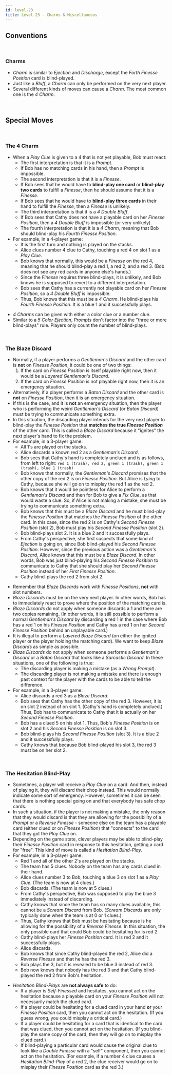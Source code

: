 ```yaml
---
id: level-23
title: Level 23 - Charms & Miscellaneous
---
```



## Conventions

<br />

### Charms

- _Charm_ is similar to _Ejection_ and _Discharge_, except the _Forth Finesse Position_ card is blind-played.
- Just like a _Bluff_, a _Charm_ can only be performed on the very next player.
- Several different kinds of moves can cause a _Charm_. The most common one is the _4 Charm_.

<br />

## Special Moves

<br />

### The 4 Charm

- When a _Play Clue_ is given to a 4 that is not yet playable, Bob must react:
  - The first interpretation is that it is a _Prompt_.
  - If Bob has no matching cards in his hand, then a _Prompt_ is impossible.
  - The second interpretation is that it is a _Finesse_.
  - If Bob sees that he would have to **blind-play one card** or **blind-play two cards** to fulfill a _Finesse_, then he should assume that it is a _Finesse_.
  - If Bob sees that he would have to **blind-play three cards** in their hand to fulfill the _Finesse_, then a _Finesse_ is unlikely.
  - The third interpretation is that it is a _4 Double Bluff_.
  - If Bob sees that Cathy does not have a playable card on her _Finesse Position_, then a _4 Double Bluff_ is impossible (or very unlikely).
  - The fourth interpretation is that it is a _4 Charm_, meaning that Bob should blind-play his _Fourth Finesse Position_.
- For example, in a 4-player game:
  - It is the first turn and nothing is played on the stacks.
  - Alice clues number 4 clue to Cathy, touching a red 4 on slot 1 as a _Play Clue_.
  - Bob knows that normally, this would be a _Finesse_ on the red 4, meaning that he should blind-play a red 1, a red 2, and a red 3. (Bob does not see any red cards in anyone else's hands.)
  - Since the _Finesse_ requires three blind-plays, it is unlikely, and Bob knows he is supposed to revert to a different interpretation.
  - Bob sees that Cathy has a currently not playable card on her _Finesse Position_, so a _4 Double Bluff_ is impossible.
  - Thus, Bob knows that this must be a _4 Charm_. He blind-plays his _Fourth Finesse Position_. It is a blue 1 and it successfully plays.

<FourCharm />

- _4 Charms_ can be given with either a color clue or a number clue.
- Similar to a _5 Color Ejection_, _Prompts_ don't factor into the "three or more blind-plays" rule. Players only count the number of blind-plays.

<br />

### The Blaze Discard

- Normally, if a player performs a _Gentleman's Discard_ and the other card is **not** on _Finesse Position_, it could be one of two things:
  1. If the card on _Finesse Position_ is itself playable right now, then it would be a _Layered Gentleman's Discard_.
  1. If the card on _Finesse Position_ is not playable right now, then it is an emergency situation.
- Alternatively, if a player performs a _Baton Discard_ and the other card is **not** on _Finesse Position_, then it is an emergency situation.
- If this is the case, and it is **not** an emergency situation, then the player who is performing the weird _Gentleman's Discard_ (or _Baton Discard_) must be trying to communicate something extra.
- In this situation, the discarding player intends for the very next player to blind-play the _Finesse Position_ that **matches the true _Finesse Position_** of the other card. This is called a _Blaze Discard_ because it "ignites" the next player's hand to fix the problem.
- For example, in a 3-player game:
  - All 1's are played on the stacks.
  - Alice discards a known red 2 as a _Gentleman's Discard_.
  - Bob sees that Cathy's hand is completely unclued and is as follows, from left to right: `red 1 (trash), red 2, green 1 (trash), green 1 (trash), blue 1 (trash)`
  - Bob knows that normally, the _Gentleman's Discard_ promises that the other copy of the red 2 is on _Finesse Position_. But Alice is _Lying_ to Cathy, because she will go on to misplay the red 1 as the red 2.
  - Bob knows that it would be pointless for Alice to perform a _Gentleman's Discard_ and then for Bob to give a _Fix Clue_, as that would waste a clue. So, if Alice is not making a mistake, she must be trying to communicate something extra.
  - Bob knows that this must be a _Blaze Discard_ and he must blind-play the _Finesse Position_ that matches the _Finesse Position_ of the other card. In this case, since the red 2 is on Cathy's _Second Finesse Position_ (slot 2), Bob must play his _Second Finesse Position_ (slot 2).
  - Bob blind-plays slot 2. It is a blue 2 and it successfully plays.
  - From Cathy's perspective, she first suspects that some kind of _Ejection_ is going on, since Bob blind-played his _Second Finesse Position_. However, since the previous action was a _Gentleman's Discard_, Alice knows that this must be a _Blaze Discard_. In other words, Bob was just blind-playing his _Second Finesse Position_ to communicate to Cathy that she should play her _Second Finesse Position_ instead of her _First Finesse Position_.
  - Cathy blind-plays the red 2 from slot 2.

<BlazeDiscard />

- Remember that _Blaze Discards_ work with _Finesse Positions_, **not** with slot numbers.
- _Blaze Discards_ must be on the very next player. In other words, Bob has to immediately react to prove where the position of the matching card is.
- _Blaze Discards_ do not apply when someone discards a 1 and there are two copies remaining. (In other words, it is still possible to perform a normal _Gentleman's Discard_ by discarding a red 1 in the case where Bob has a red 1 on his _Finesse Position_ and Cathy has a red 1 on her _Second Finesse Position_ behind an unplayable card.)
- It is illegal to perform a _Layered Blaze Discard_ (on either the ignited player or the player holding the matching card). We want to keep _Blaze Discards_ as simple as possible.
- _Blaze Discards_ do not apply when someone performs a _Gentleman's Discard_ or a _Baton Discard_ that looks like a _Sarcastic Discard_. In these situations, one of the following is true:
  - The discarding player is making a mistake (as a _Wrong Prompt_).
  - The discarding player is not making a mistake and there is enough past context for the player with the cards to be able to tell the difference.
- For example, in a 3-player game:
  - Alice discards a red 3 as a _Blaze Discard_.
  - Bob sees that Cathy has the other copy of the red 3. However, it is on slot 2 instead of on slot 1. (Cathy's hand is completely unclued.) Thus, Bob has to communicate to Cathy that it is actually on her _Second Finesse Position_.
  - Bob has a clued 5 on his slot 1. Thus, Bob's _Finesse Position_ is on slot 2 and his _Second Finesse Position_ is on slot 3.
  - Bob blind-plays his _Second Finesse Position_ (slot 3). It is a blue 2 and it successfully plays.
  - Cathy knows that because Bob blind-played his slot 3, the red 3 must be on her slot 2.

<BlazeDiscard2 />

<br />

### The Hesitation Blind-Play

- Sometimes, a player will receive a _Play Clue_ on a card. And then, instead of playing it, they will discard their chop instead. This would normally indicate some sort of emergency. However, sometimes it can be seen that there is nothing special going on and that everybody has safe chop cards.
- In such a situation, if the player is not making a mistake, the only reason that they would discard is that they are allowing for the possibility of a _Prompt_ or a _Reverse Finesse_ - someone else on the team has a playable card (either clued or on _Finesse Position_) that "connects" to the card that they got the _Play Clue_ on.
- Depending on the game state, clever players may be able to blind-play their _Finesse Position_ card in response to this hesitation, getting a card for "free". This kind of move is called a _Hesitation Blind-Play_.
- For example, in a 3-player game:
  - Red 1 and all of the other 2's are played on the stacks.
  - The team has 5 clues. Nobody on the team has any cards clued in their hand.
  - Alice clues number 3 to Bob, touching a blue 3 on slot 1 as a _Play Clue_. (The team is now at 4 clues.)
  - Bob discards. (The team is now at 5 clues.)
  - From Cathy's perspective, Bob was supposed to play the blue 3 immediately instead of discarding.
  - Cathy knows that since the team has so many clues available, this cannot be a _Scream Discard_ from Bob. (_Scream Discards_ are only typically done when the team is at 0 or 1 clues.)
  - Thus, Cathy knows that Bob must be hesitating because is he allowing for the possibility of a _Reverse Finesse_. In this situation, the only possible card that could Bob could be hesitating for is red 2.
  - Cathy blind-plays her _Finesse Position_ card. It is red 2 and it successfully plays.
  - Alice discards.
  - Bob knows that since Cathy blind-played the red 2, Alice did a _Reverse Finesse_ and that he has the red 3.
  - Bob plays the 3, but it is revealed to be blue 3 instead of red 3.
  - Bob now knows that nobody has the red 3 and that Cathy blind-played the red 2 from Bob's hesitation.

<HesitationBlindPlay />

- _Hesitation Blind-Plays_ are **not always safe** to do:
  - If a player is _Self-Finessed_ and hesitates, you cannot act on the hesitation because a playable card on your _Finesse Position_ will not necessarily match the clued card.
  - If a player could be hesitating for a clued card in your hand **or** your _Finesse Position_ card, then you cannot act on the hesitation. (If you guess wrong, you could misplay a critical card.)
  - If a player could be hesitating for a card that is identical to the card that was clued, then you cannot act on the hesitation. (If you blind-play the same copy of the card, then they will go on to misplay the clued card.)
  - If blind-playing a particular card would cause the original clue to look like a _Double Finesse_ with a "self" component, then you cannot act on the hesitation. (For example, if a number 4 clue causes a _Hesitation Blind-Play_ of a red 2, the clue receiver would go on to misplay their _Finesse Position_ card as the red 3.)
